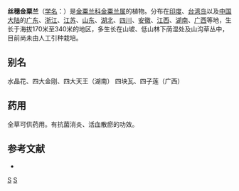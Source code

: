 {{Speciesbox
| status = NE
| status_system = IUCN3.1
| image =Chloranthus fortunei 2.jpg
| genus = Chloranthus
| species = fortunei
| authority = ([[A.Gray|A.Gray]]) [[Solms-Laub|Solms-Laub]], 1869
}}

'''丝穗金粟兰'''（[[学名|学名]]：{{lang|la|''Chloranthus fortunei''}}）是[[金粟兰科|金粟兰科]][[金粟兰属|金粟兰属]]的植物。分布在[[印度|印度]]、[[台湾岛|台湾岛]]以及[[中国大陆|中国大陆]]的[[广东|广东]]、[[浙江|浙江]]、[[江苏|江苏]]、[[山东|山东]]、[[湖北|湖北]]、[[四川|四川]]、[[安徽|安徽]]、[[江西|江西]]、[[湖南|湖南]]、[[广西|广西]]等地，生长于海拔170米至340米的地区，多生长在山坡、低山林下荫湿处及山沟草丛中，目前尚未由人工引种栽培。

== 别名 ==
水晶花、四大金刚、四大天王（湖南） 四块瓦、四子莲（广西）

==药用==
全草可供药用。有抗菌消炎、活血散瘀的功效。

== 参考文献 ==
<div class="references-small">
* {{cite web| url =http://www.bioinfo.cn/db05/KmzwSpecies.php?action=view&id=3965| title =丝穗金粟兰| work =《中国高等植物数据库全库》| publisher =中国科学院微生物研究所| author =昆明植物研究所| accessdate =2009-02-25| deadurl =yes| archiveurl =https://web.archive.org/web/20160305025906/http://www.bioinfo.cn/db05/KmzwSpecies.php?action=view&id=3965| archivedate =2016-03-05}}
</div>
{{Taxonbar|from=Q10871323}}

[[Category:金粟兰属|S]]
[[Category:1869年描述的植物|S]]